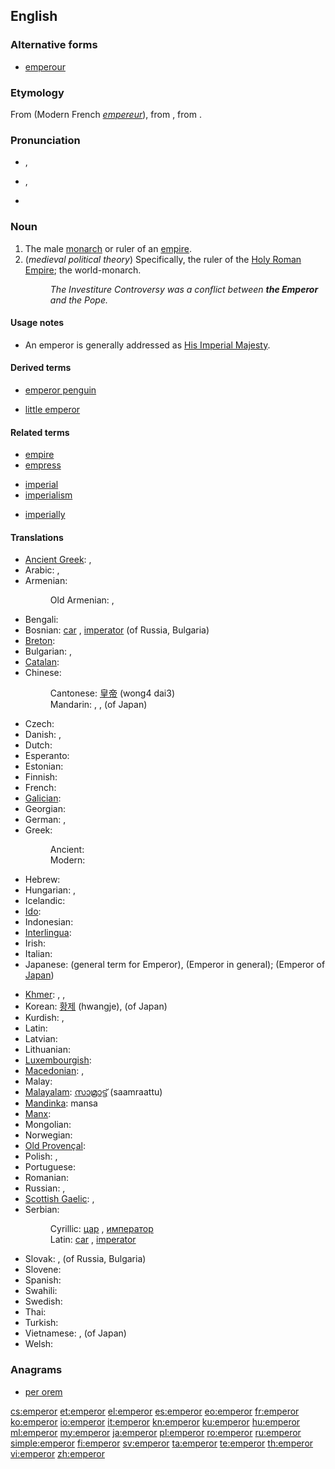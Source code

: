 ==English==

===Alternative forms===
* [[emperour]] {{qualifier|obsolete}}

===Etymology===
From {{etyl|fro}} {{term|empereor|lang=fr}} (Modern French ''[[empereur]]''), from {{etyl|la}} {{term|imperator||emperor; commander|lang=la}}, from {{term|imperare|| to command|lang=la}}.

===Pronunciation===
* {{a|RP}} {{IPA|/ˈɛmpəɹə/}}, {{SAMPA|/"Emp@r\@/}}
* {{a|GenAm}} {{IPA|/ˈɛmpəɹɚ/}}, {{SAMPA|/"Emp@r\@`/}}
* {{audio|En-us-emperor.ogg|Audio (US)}}

===Noun===
{{en-noun}}

# The male [[monarch]] or ruler of an [[empire]].
# (''medieval political theory'') Specifically, the ruler of the [[Holy Roman Empire]]; the world-monarch.
#: ''The Investiture Controversy was a conflict between '''the Emperor''' and the Pope.''

====Usage notes====
* An emperor is generally addressed as [[His Imperial Majesty]].

====Derived terms====
{{rel-top|Terms derived from ''emperor''}}
* [[emperor penguin]]
{{rel-mid}}
* [[little emperor]]
{{rel-bottom}}

====Related terms====
{{rel-top3|Terms etymologically related to ''emperor''}}
* [[empire]]
* [[empress]]
{{rel-mid3}}
* [[imperial]]
* [[imperialism]]
{{rel-mid3}}
* [[imperially]]
{{rel-bottom}}

====Translations====
{{trans-top|ruler of an empire}}
* [[Ancient Greek]]: {{tø|grc|καῖσαρ|m|sc=polytonic}}, {{tø|grc|αὐτάναξ|m|sc=polytonic}}
* Arabic: {{t|ar|قيصر|m|tr=qaySar}}, {{t|ar|إمبراطور|m|tr='imbraaTuur}}
* Armenian: {{t-|hy|կայսր|tr=kaysr}}
*: Old Armenian: {{tø|xcl|կայսր|tr=kaysr|sc=Armn|xs=Old Armenian}}, {{tø|xcl|կեսար|tr=kesar|sc=Armn|xs=Old Armenian}}
* Bengali: {{t|bn|সম্রাট|sc=Beng}}
* Bosnian: [[car]] {{m}}, [[imperator]] {{m}} (of Russia, Bulgaria)
* [[Breton]]: {{t|br|impalaer|xs=Breton}}
* Bulgarian: {{t+|bg|цар|m}}, {{t+|bg|император|m}}
* [[Catalan]]: {{t+|ca|emperador}}
* Chinese:
*: Cantonese: [[皇帝]] (wong4 dai3)
*: Mandarin: {{t-|cmn|皇帝|tr=huángdì|sc=Hani}}, {{t-|cmn|帝王|tr=dìwáng|sc=Hani}}, {{t-|cmn|天皇|tr=tiānhuáng|sc=Hani}} (of Japan)
* Czech: {{t-|cs|císař|m}}
* Danish: {{t+|da|kejser}}, {{t|da|Keiseren}}
* Dutch: {{t+|nl|keizer|m}}
* Esperanto: {{t|eo|imperiestro|xs=Esperanto}}
* Estonian: {{t+|et|keiser}}
* Finnish: {{t+|fi|keisari}}
* French: {{t+|fr|empereur|m}}
* [[Galician]]: {{t-|gl|emperador|xs=Galician}}
* Georgian: {{t|ka|იმპერატორი|tr=imp'erat'ori|sc=Geor|xs=Georgian}}
* German: {{t+|de|Kaiser|m}}, {{t|de|Imperator|m}}
* Greek:
*: Ancient: {{tø|grc|αὐτοκράτωρ|m|sc=polytonic}}
*: Modern: {{t+|el|αυτοκράτορας|m}}
* Hebrew: {{t|he|קיסר}}
* Hungarian: {{t+|hu|császár}}, {{t+|hu|cár}}
* Icelandic: {{t+|is|keisari|m}}
* [[Ido]]: {{t|io|cezaro|xs=Ido}}
* Indonesian: {{t-|id|kaisar|xs=Indonesian}}
* [[Interlingua]]: {{t|ia|imperator}}
* Irish: {{t|ga|impire|m}}
* Italian: {{t+|it|imperatore|m}}
* Japanese: {{t+|ja|帝王|tr=teiō}} (general term for Emperor), {{t+|ja|皇帝|tr=kōtei}} (Emperor in general); {{t+|ja|天皇|tr=tennō}} (Emperor of [[Japan]])
{{trans-mid}}
* [[Khmer]]: {{t|km|អធិរាជ|sc=Khmr|tr=atʰiriech}}, {{t|km|ព្រះចៅអធិរាជ|sc=Khmr|tr=preah chav atʰiriech}}, {{t|km|រាជាធិរាជ|sc=Khmr|tr=riechie tʰiriech}}
* Korean: [[황제]] (hwangje), {{t|ko|천황|tr=cheonhwang}} (of Japan)
* Kurdish: {{t|ku|emperator|sc=ku-Arab}}, {{t|ku|qeyser|sc=ku-Arab}}
* Latin: {{t+|la|imperator|m}}
* Latvian: {{t|lv|imperators|m|xs=Latvian}}
* Lithuanian: {{t-|lt|imperatorius|m|xs=Lithuanian}}
* [[Luxembourgish]]: {{t|lb|Keeser}}
* [[Macedonian]]: {{t-|mk|цар|m|tr=car}}, {{t-|mk|император|m|tr=imperátor}}
* Malay: {{t|ms|kaisar}}
* [[Malayalam]]: [[സാമ്രാട്ട്]] (saamraattu)
* [[Mandinka]]: mansa
* [[Manx]]: {{t|gv|ard-ree|m}}
* Mongolian: {{t|mn|эзэн хаан|sc=Cyrl}}
* Norwegian: {{t+|no|keiser|m}}
* [[Old Provençal]]: {{tø|pro|emperador}}
* Polish: {{t+|pl|imperator|m}}, {{t+|pl|cesarz|m}}
* Portuguese: {{t+|pt|imperador|m}}
* Romanian: {{t+|ro|împărat|m}}
* Russian: {{t+|ru|император|m|tr=imperátor}}, {{qualifier|czar}} {{t+|ru|царь|m|tr=car’}}
* [[Scottish Gaelic]]: {{t-|gd|àrd-rìgh|m|xs=Scottish Gaelic}}, {{t-|gd|Ceusair|xs=Scottish Gaelic}}
* Serbian:
*: Cyrillic: [[цар]] {{m}}, [[император]]
*: Latin: [[car]] {{m}}, [[imperator]]
* Slovak: {{t+|sk|cisár|m}}, {{t-|sk|cár|m}} (of Russia, Bulgaria)
* Slovene: {{t+|sl|cesar|m}}
* Spanish: {{t-|es|emperador|m}}
* Swahili: {{t|sw|kaisari|xs=Swahili}}
* Swedish: {{t+|sv|kejsare}}
* Thai: {{t|th|จักรพรรดิ|tr=càkkraphát}}
* Turkish: {{t+|tr|imparator}}
* Vietnamese: {{t+|vi|hoàng đế|xs=Vietnamese}}, {{t|vi|thiên hoàng|xs=Vietnamese}} (of Japan)
* Welsh: {{t|cy|ymerawdwr|xs=Welsh}}
{{trans-bottom}}

===Anagrams===
* [[per orem#English|per orem]]

[[cs:emperor]]
[[et:emperor]]
[[el:emperor]]
[[es:emperor]]
[[eo:emperor]]
[[fr:emperor]]
[[ko:emperor]]
[[io:emperor]]
[[it:emperor]]
[[kn:emperor]]
[[ku:emperor]]
[[hu:emperor]]
[[ml:emperor]]
[[my:emperor]]
[[ja:emperor]]
[[pl:emperor]]
[[ro:emperor]]
[[ru:emperor]]
[[simple:emperor]]
[[fi:emperor]]
[[sv:emperor]]
[[ta:emperor]]
[[te:emperor]]
[[th:emperor]]
[[vi:emperor]]
[[zh:emperor]]